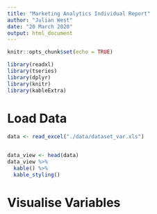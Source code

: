 ```yaml
---
title: "Marketing Analytics Individual Report"
author: "Julian West"
date: "20 March 2020"
output: html_document
---
```


```r
knitr::opts_chunk$set(echo = TRUE)
```

```r
library(readxl)
library(tseries)
library(dplyr)
library(knitr)
library(kableExtra)

```

# Load Data
```r
data <- read_excel("./data/dataset_var.xls")


data_view <- head(data)
data_view %>%
  kable() %>%
  kable_styling()
```


# Visualise Variables